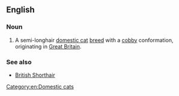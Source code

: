 ==English==

===Noun===
{{en-noun}}

# A semi-longhair [[domestic cat]] [[breed]] with a [[cobby]] conformation, originating in [[Great Britain]].

===See also===
* [[British Shorthair]]

{{wikipedia}}
[[Category:en:Domestic cats]]